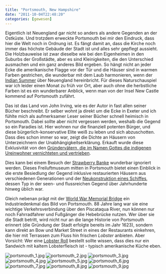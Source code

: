 ```yaml
---
title: "Portsmouth, New Hampshire"
date: "2011-10-04T22:48:20"
categories: [gewesen]
---
```


Eigentlich ist Neuengland gar nicht so anders als andere Gegenden an der Ostküste. Und trotzdem erweckte Portsmouth bei mir den Eindruck, dass hier die Welt noch in Ordnung ist. Es fängt damit an, dass die Kirche noch immer das höchste Gebäude der Stadt ist und alles sehr gepflegt aussieht. Die Holzbauweise ist zwar dieselbe wie bei den Eigenheimen in den Suburbs der Großstädte, aber es sind Kleinigkeiten, die den Unterschied ausmachen und ein ganz anderes Bild ergeben. So hängt nicht an jeder Ecke die amerikanische Flagge vor der Tür und die Häuser sind in warmen Farben gestrichen, die wunderbar mit dem Laub harmonieren, wenn der [Indian Summer](http://de.wikipedia.org/wiki/Indian_Summer) über Neuengland hereinbricht. Für dieses Naturschauspiel war ich leider einen Monat zu früh vor Ort, aber auch ohne die herbstliche Farben ist es ein wunderbarer Anblick, wenn man von der Insel New Castle kommend auf Portsmouth zufährt.

Das ist das Land von John Irving, wie es der Autor in fast allen seiner Bücher beschreibt. Er selber wohnt ja direkt um die Ecke in Exeter und ich fühlte mich als aufmerksamer Leser seiner Bücher schnell heimisch in Portsmouth. Dabei sollte aber nicht vergessen werden, weshalb die Gegend so ein Paradies ist. Hier wohnen nur die finanziell potenten Bürger, und diese bürgerlich-konservative Elite weiß zu leben und sich abzuschotten. Dass dies schon immer so war, zeigt die Dichte an Häusern von Unterzeichnern der Unabhängigkeitserklärung. Erkauft wurde diese Exklusivität von den [Gründervätern, die im Namen Gottes die indigenen Ureinwohner vernichteten und vertrieben](http://de.wikipedia.org/wiki/Neuengland#Kolonialisierung).

Dies kann bei einem Besuch der [Strawberry Banke](http://www.strawberybanke.org/) wunderbar ignoriert werden. Dieses Freiluftmuseum mitten in Portsmouth bietet einen Einblick in die erste Besiedlung der Gegend inklusive restaurierten Häusern aus verschiedenen Generationen und der [Neukonstruktion eines Schiffes](http://www.gundalow.org/new-gundalow/under-construction), dessen Typ in der seen- und flussreichen Gegend über Jahrhunderte hinweg üblich war.

Gleich nebenan prägt mit der [World War Memorial Bridge](http://en.wikipedia.org/wiki/Memorial_Bridge_(Portsmouth,_New_Hampshire)) ein Industriedenkmal das Bild von Portsmouth. 88 Jahre lang war sie eine wichtige Verkehrsverbindung über den Piscataqua River, nun können nur noch Fahrradfahrer und Fußgänger die Hebebrücke nutzen. Wer über sie die Stadt betritt, wird nicht nur an die lange Historie von Portsmouth erinnert (die Gründung der Stadt erfolgte bereits im Jahr 1623), sondern kann direkt an Bow und Market Street in eines der Restaurants einkehren, die hier mit Terrassen zum Fluss hin frischen *Lobster* anbieten. Aber Vorsicht: Wer eine [Lobster Roll](http://en.wikipedia.org/wiki/Lobster_roll) bestellt sollte wissen, dass dies nur ein Sandwich mit kaltem Lobsterfleisch ist - typisch amerikanische Küche eben.

![portsmouth_1.jpg](portsmouth_1.jpg)
![portsmouth_2.jpg](portsmouth_2.jpg)
![portsmouth_3.jpg](portsmouth_3.jpg)
![portsmouth_4.jpg](portsmouth_4.jpg)
![portsmouth_5.jpg](portsmouth_5.jpg)
![portsmouth_6.jpg](portsmouth_6.jpg)
![portsmouth_7.jpg](portsmouth_7.jpg)
![portsmouth_8.jpg](portsmouth_8.jpg)
![portsmouth_9.jpg](portsmouth_9.jpg)
